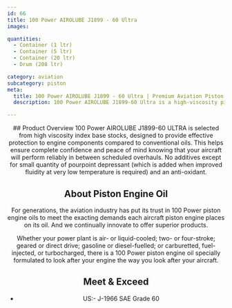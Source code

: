 ```yaml
---
id: 66
title: 100 Power AIROLUBE J1899 - 60 Ultra
images:

quantities:
  - Container (1 ltr)
  - Container (5 ltr)
  - Container (20 ltr)
  - Drum (208 ltr)

category: aviation
subcategory: piston
meta:
  title: 100 Power AIROLUBE J1899 - 60 Ultra | Premium Aviation Piston Engine Oil
  description: 100 Power AIROLUBE J1899-60 Ultra is a high-viscosity piston engine oil for aircraft, providing excellent protection for engine components and reliable performance between overhauls. Minimal additives ensure superior oxidation resistance and fluidity at low temperatures. Meets US J-1966 SAE Grade 60 specifications.

---
```


<Header>
  ## Product Overview
 100 Power AIROLUBE J1899-60 ULTRA is selected from high viscosity index base stocks, designed to provide effective protection to engine components compared to conventional oils. This helps ensure complete confidence and peace of mind knowing that your aircraft will perform reliably in between scheduled overhauls. No additives except for small quantity of pourpoint depressant (which is added when improved fluidity at very low temperature is required) and an anti-oxidant.

  ## About Piston Engine Oil
  For generations, the aviation industry has put its trust in 100 Power piston engine oils to meet the exacting demands each aircraft piston engine places on its oil. And we continually innovate to offer superior products.

  Whether your power plant is air- or liquid-cooled; two- or four-stroke; geared or direct drive; gasoline or diesel-fuelled; or carburetted, fuel-injected, or turbocharged, there is a 100 Power piston engine oil specially formulated to look after your engine the way you look after your aircraft.

  ## Meet & Exceed
  - US:- J-1966 SAE Grade 60

</Header>

